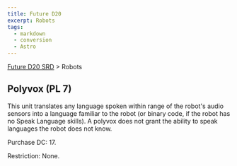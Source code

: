 ```yaml
---
title: Future D20
excerpt: Robots
tags:
  - markdown
  - conversion
  - Astro
---
```






[Future D20 SRD]( / ) > Robots




## Polyvox (PL 7)


This unit translates any language spoken within range of the robot's audio sensors into a language familiar to the robot (or binary code, if the robot has no Speak Language skills). A polyvox does not grant the ability to speak languages the robot does not know.


Purchase DC: 17.


Restriction: None.



